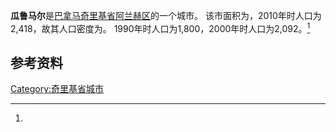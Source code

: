 {{Infobox settlement
|name                   = 瓜鲁马尔
|native_name            = 
|settlement_type        = [[市_(巴拿马)|市]]
|image_skyline          = 
|image_caption          = 
|image_alt              = 
|pushpin_map            = Panama
|coordinates_display    = inline,title
|coordinates_region     = PA
|subdivision_type       = 国家
|subdivision_name       = {{flag|Panama}}
|subdivision_type1      = [[巴拿马行政区划|省份]]
|subdivision_name1      = [[奇里基省|奇里基省]]
|subdivision_type2      = [[区_(巴拿马)|区]]
|subdivision_name2      = [[阿兰赫区|阿兰赫区]]
|leader_title           = 
|leader_name            = 
|established_title      = 设立时间
|established_date       = 
|area_land_km2          = 83.3
|area_footnotes         = <ref name=inec>[http://www.contraloria.gob.pa/inec/archivos/P3601Cuadro11.xls {{Wayback|url=http://www.contraloria.gob.pa/inec/archivos/P3601Cuadro11.xls |date=20160304030354 }} "Cuadro 11 (Superficie, población y densidad de población en la República...)" [Table 11 (Area, population, and population density in the Republic...)<nowiki>]</nowiki>] (.xls). In {{cite web|title=Resultados Finales Básicos|trans-title=Basic Final Results|url=https://www.contraloria.gob.pa/inec/publicaciones/Publicaciones.aspx?ID_SUBCATEGORIA=59&ID_PUBLICACION=360&ID_IDIOMA=1&ID_CATEGORIA=13|publisher=[[巴拿马国家统计及普查局|巴拿马国家统计及普查局]]|accessdate=May 26, 2015|language=es|archive-date=2015-07-10|archive-url=https://web.archive.org/web/20150710070123/http://www.contraloria.gob.pa/inec/Publicaciones/Publicaciones.aspx?ID_SUBCATEGORIA=59&ID_PUBLICACION=360&ID_IDIOMA=1&ID_CATEGORIA=13|dead-url=no}}</ref>
|population_as_of       = 2010
|population_total       = 2418
|population_footnotes   = <ref name=inec/>
|population_density_km2 = 29
|population_note        = 人口密度数据由计算得出
|timezone1              = [[北美东部时区|东部时区]]
|utc_offset1            = −5
|latd=8 |latm=21 |lats=0 |latNS=N
|longd=82|longm= 31|longs=48 |longEW=W}}

'''瓜鲁马尔'''是[[巴拿马|巴拿马]][[奇里基省|奇里基省]][[阿兰赫区|阿兰赫区]]的一个城市。 该市面积为{{convert|83.3|sqkm|sqmi}}，2010年时人口为2,418，故其人口密度为{{convert|29|PD/sqkm|PD/sqmi}}。 1990年时人口为1,800，2000年时人口为2,092。<ref name=inec/>

==参考资料==
{{reflist}}

{{Chiriquí Province}}
[[Category:奇里基省城市|Category:奇里基省城市]]


{{Panama-geo-stub}}